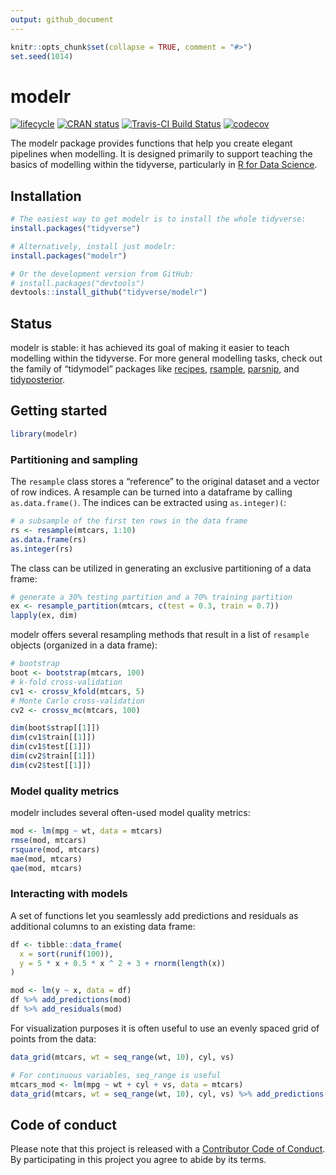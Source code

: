 ```yaml
---
output: github_document
---
```


```r
knitr::opts_chunk$set(collapse = TRUE, comment = "#>")
set.seed(1014)
```

# modelr

[![lifecycle](https://img.shields.io/badge/lifecycle-stable-brightgreen.svg)](https://www.tidyverse.org/lifecycle/#stable)
[![CRAN status](https://www.r-pkg.org/badges/version/modelr)](https://cran.r-project.org/package=modelr)
[![Travis-CI Build Status](https://travis-ci.org/tidyverse/modelr.svg?branch=master)](https://travis-ci.org/tidyverse/modelr)
[![codecov](https://codecov.io/gh/tidyverse/modelr/branch/master/graph/badge.svg)](https://codecov.io/gh/tidyverse/modelr)

The modelr package provides functions that help you create elegant pipelines when modelling. 
It is designed primarily to support teaching the basics of modelling within the tidyverse, particularly in [R for Data Science](http://r4ds.had.co.nz/model-basics.html).

## Installation

```r
# The easiest way to get modelr is to install the whole tidyverse:
install.packages("tidyverse")

# Alternatively, install just modelr:
install.packages("modelr")

# Or the development version from GitHub:
# install.packages("devtools")
devtools::install_github("tidyverse/modelr")
```

## Status 

modelr is stable: it has achieved its goal of making it easier to teach modelling within the tidyverse. For more general modelling tasks, check out the family of "tidymodel" packages like [recipes](https://topepo.github.io/recipes/), [rsample](https://topepo.github.io/rsample/), [parsnip](https://topepo.github.io/parsnip/), and [tidyposterior](https://topepo.github.io/tidyposterior/).

## Getting started

```r
library(modelr)
```

### Partitioning and sampling

The `resample` class stores a "reference" to the original dataset and a vector of row indices. A resample can be turned into a dataframe by calling `as.data.frame()`. The indices can be extracted using `as.integer)(`:

```r
# a subsample of the first ten rows in the data frame
rs <- resample(mtcars, 1:10)
as.data.frame(rs)
as.integer(rs)
```

The class can be utilized in generating an exclusive partitioning of a data frame:

```r
# generate a 30% testing partition and a 70% training partition
ex <- resample_partition(mtcars, c(test = 0.3, train = 0.7))
lapply(ex, dim)
```

modelr offers several resampling methods that result in a list of `resample` objects (organized in a data frame):

```r
# bootstrap
boot <- bootstrap(mtcars, 100)
# k-fold cross-validation
cv1 <- crossv_kfold(mtcars, 5)
# Monte Carlo cross-validation
cv2 <- crossv_mc(mtcars, 100)

dim(boot$strap[[1]])
dim(cv1$train[[1]])
dim(cv1$test[[1]])
dim(cv2$train[[1]])
dim(cv2$test[[1]])
```

### Model quality metrics

modelr includes several often-used model quality metrics:

```r
mod <- lm(mpg ~ wt, data = mtcars)
rmse(mod, mtcars)
rsquare(mod, mtcars)
mae(mod, mtcars)
qae(mod, mtcars)
```

### Interacting with models

A set of functions let you seamlessly add predictions and residuals as additional columns to an existing data frame:

```r
df <- tibble::data_frame(
  x = sort(runif(100)),
  y = 5 * x + 0.5 * x ^ 2 + 3 + rnorm(length(x))
)

mod <- lm(y ~ x, data = df)
df %>% add_predictions(mod)
df %>% add_residuals(mod)
```

For visualization purposes it is often useful to use an evenly spaced grid of points from the data:

```r
data_grid(mtcars, wt = seq_range(wt, 10), cyl, vs)

# For continuous variables, seq_range is useful
mtcars_mod <- lm(mpg ~ wt + cyl + vs, data = mtcars)
data_grid(mtcars, wt = seq_range(wt, 10), cyl, vs) %>% add_predictions(mtcars_mod)
```

## Code of conduct

Please note that this project is released with a [Contributor Code of Conduct](CODE_OF_CONDUCT.md).
By participating in this project you agree to abide by its terms.
